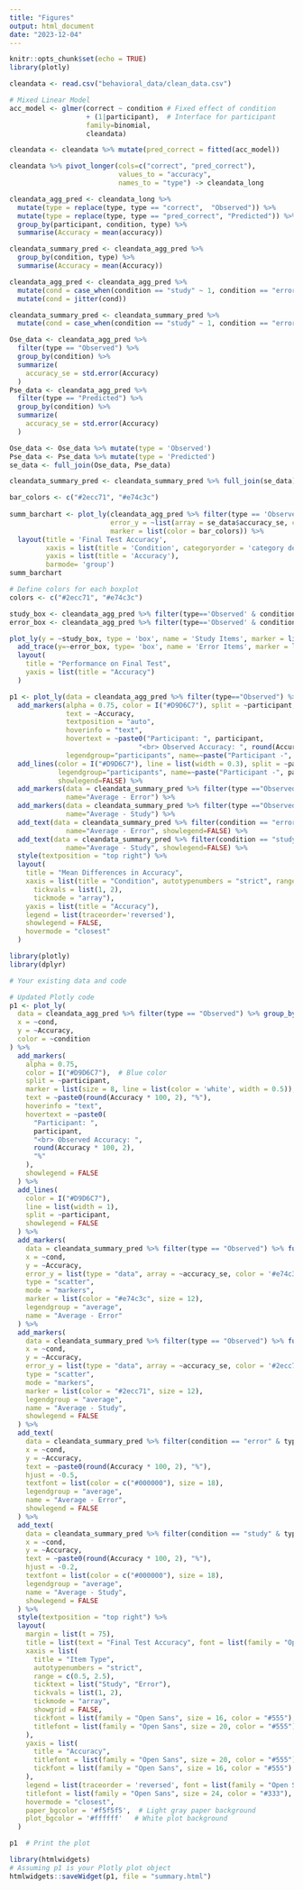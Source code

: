 ```yaml
---
title: "Figures"
output: html_document
date: "2023-12-04"
---
```


```r
knitr::opts_chunk$set(echo = TRUE)
library(plotly)
```

```r
cleandata <- read.csv("behavioral_data/clean_data.csv")
```


```r
# Mixed Linear Model
acc_model <- glmer(correct ~ condition # Fixed effect of condition
                   + (1|participant),  # Interface for participant
                   family=binomial, 
                   cleandata)

cleandata <- cleandata %>% mutate(pred_correct = fitted(acc_model))

cleandata %>% pivot_longer(cols=c("correct", "pred_correct"),
                           values_to = "accuracy",
                           names_to = "type") -> cleandata_long

cleandata_agg_pred <- cleandata_long %>% 
  mutate(type = replace(type, type == "correct",  "Observed")) %>% 
  mutate(type = replace(type, type == "pred_correct", "Predicted")) %>%
  group_by(participant, condition, type) %>%
  summarise(Accuracy = mean(accuracy))

cleandata_summary_pred <- cleandata_agg_pred %>% 
  group_by(condition, type) %>%
  summarise(Accuracy = mean(Accuracy))

cleandata_agg_pred <- cleandata_agg_pred %>% 
  mutate(cond = case_when(condition == "study" ~ 1, condition == "error" ~ 2)) %>% 
  mutate(cond = jitter(cond))

cleandata_summary_pred <- cleandata_summary_pred %>% 
  mutate(cond = case_when(condition == "study" ~ 1, condition == "error" ~ 2))

Ose_data <- cleandata_agg_pred %>% 
  filter(type == "Observed") %>% 
  group_by(condition) %>% 
  summarize(
    accuracy_se = std.error(Accuracy)
  )
Pse_data <- cleandata_agg_pred %>% 
  filter(type == "Predicted") %>% 
  group_by(condition) %>% 
  summarize(
    accuracy_se = std.error(Accuracy)
  )
```

```r
Ose_data <- Ose_data %>% mutate(type = 'Observed')
Pse_data <- Pse_data %>% mutate(type = 'Predicted')
se_data <- full_join(Ose_data, Pse_data)

cleandata_summary_pred <- cleandata_summary_pred %>% full_join(se_data)
```

```r

bar_colors <- c("#2ecc71", "#e74c3c")
                
summ_barchart <- plot_ly(cleandata_agg_pred %>% filter(type == 'Observed'), x = ~condition, y =~Accuracy, type= 'box', name = 'Observed',
                         error_y = ~list(array = se_data$accuracy_se, color = '#000000'),
                         marker = list(color = bar_colors)) %>%
  layout(title = 'Final Test Accuracy',
         xaxis = list(title = 'Condition', categoryorder = 'category descending'),
         yaxis = list(title = 'Accuracy'),
         barmode= 'group')
summ_barchart
```

```r
# Define colors for each boxplot
colors <- c("#2ecc71", "#e74c3c")

study_box <- cleandata_agg_pred %>% filter(type=='Observed' & condition == 'study') %>% pull(Accuracy)
error_box <- cleandata_agg_pred %>% filter(type=='Observed' & condition == 'error') %>% pull(Accuracy)

plot_ly(y = ~study_box, type = 'box', name = 'Study Items', marker = list(color = colors[1])) %>% 
  add_trace(y=~error_box, type= 'box', name = 'Error Items', marker = list(color = colors[2])) %>% 
  layout(
    title = "Performance on Final Test",
    yaxis = list(title = "Accuracy")
  )

```

```r
p1 <- plot_ly(data = cleandata_agg_pred %>% filter(type=="Observed") %>% group_by(participant), x = ~cond, y = ~Accuracy, color = ~condition) %>%
  add_markers(alpha = 0.75, color = I("#D9D6C7"), split = ~participant, marker = list(size=5),
              text = ~Accuracy,
              textposition = "auto",
              hoverinfo = "text",
              hovertext = ~paste0("Participant: ", participant,
                                "<br> Observed Accuracy: ", round(Accuracy*100, 2), "%"),
              legendgroup="participants", name=~paste("Participant -", participant)) %>% 
  add_lines(color = I("#D9D6C7"), line = list(width = 0.3), split = ~participant,
            legendgroup="participants", name=~paste("Participant -", participant),
            showlegend=FALSE) %>%
  add_markers(data = cleandata_summary_pred %>% filter(type =="Observed") %>% full_join(Ose_data, by="condition") %>%  filter(condition=="error"), x = ~cond, y = ~Accuracy, error_y = list(type= "data", array = ~accuracy_se,color = '#e74c3c', thickness=2), type = "scatter", mode = "markers", marker = list(color = "#e74c3c", size = 12), legendgroup="average",
              name="Average - Error") %>% 
  add_markers(data = cleandata_summary_pred %>% filter(type =="Observed") %>% full_join(Ose_data, by="condition") %>%  filter(condition=="study"), x = ~cond, y = ~Accuracy, error_y = list(type= "data", array = ~accuracy_se,color = '#2ecc71', thickness=2), type = "scatter", mode = "markers", marker = list(color = "#2ecc71", size = 12), legendgroup="average",
              name="Average - Study") %>% 
  add_text(data = cleandata_summary_pred %>% filter(condition == "error" & type =="Observed"), x = ~cond, y = ~Accuracy, text = ~paste0(round(Accuracy * 100, 2), "%"), hjust = -0.5, textfont=list(color = c("#000000"), size=16), legendgroup="average",
              name="Average - Error", showlegend=FALSE) %>%
  add_text(data = cleandata_summary_pred %>% filter(condition == "study" & type =="Observed"), x = ~cond, y = ~Accuracy, text = ~paste0(round(Accuracy * 100, 2), "%"), hjust = -0.2, textfont=list(color = c("#000000"), size=16), legendgroup="average",
              name="Average - Study", showlegend=FALSE) %>%
  style(textposition = "top right") %>%
  layout(
    title = "Mean Differences in Accuracy",
    xaxis = list(title = "Condition", autotypenumbers = "strict", range = c(0.5, 2.5), ticktext = list("Study", "Error"), 
      tickvals = list(1, 2),
      tickmode = "array"),
    yaxis = list(title = "Accuracy"),
    legend = list(traceorder='reversed'),
    showlegend = FALSE,
    hovermode = "closest"
  ) 
```

```r
library(plotly)
library(dplyr)

# Your existing data and code

# Updated Plotly code
p1 <- plot_ly(
  data = cleandata_agg_pred %>% filter(type == "Observed") %>% group_by(participant),
  x = ~cond,
  y = ~Accuracy,
  color = ~condition
) %>%
  add_markers(
    alpha = 0.75,
    color = I("#D9D6C7"),  # Blue color
    split = ~participant,
    marker = list(size = 8, line = list(color = 'white', width = 0.5)),
    text = ~paste0(round(Accuracy * 100, 2), "%"),
    hoverinfo = "text",
    hovertext = ~paste0(
      "Participant: ",
      participant,
      "<br> Observed Accuracy: ",
      round(Accuracy * 100, 2),
      "%"
    ),
    showlegend = FALSE
  ) %>%
  add_lines(
    color = I("#D9D6C7"),
    line = list(width = 1),
    split = ~participant,
    showlegend = FALSE
  ) %>%
  add_markers(
    data = cleandata_summary_pred %>% filter(type == "Observed") %>% full_join(Ose_data, by = "condition") %>% filter(condition == "error"),
    x = ~cond,
    y = ~Accuracy,
    error_y = list(type = "data", array = ~accuracy_se, color = '#e74c3c', thickness = 2),
    type = "scatter",
    mode = "markers",
    marker = list(color = "#e74c3c", size = 12),
    legendgroup = "average",
    name = "Average - Error"
  ) %>%
  add_markers(
    data = cleandata_summary_pred %>% filter(type == "Observed") %>% full_join(Ose_data, by = "condition") %>% filter(condition == "study"),
    x = ~cond,
    y = ~Accuracy,
    error_y = list(type = "data", array = ~accuracy_se, color = '#2ecc71', thickness = 2),
    type = "scatter",
    mode = "markers",
    marker = list(color = "#2ecc71", size = 12),
    legendgroup = "average",
    name = "Average - Study",
    showlegend = FALSE
  ) %>%
  add_text(
    data = cleandata_summary_pred %>% filter(condition == "error" & type == "Observed"),
    x = ~cond,
    y = ~Accuracy,
    text = ~paste0(round(Accuracy * 100, 2), "%"),
    hjust = -0.5,
    textfont = list(color = c("#000000"), size = 18),
    legendgroup = "average",
    name = "Average - Error",
    showlegend = FALSE
  ) %>%
  add_text(
    data = cleandata_summary_pred %>% filter(condition == "study" & type == "Observed"),
    x = ~cond,
    y = ~Accuracy,
    text = ~paste0(round(Accuracy * 100, 2), "%"),
    hjust = -0.2,
    textfont = list(color = c("#000000"), size = 18),
    legendgroup = "average",
    name = "Average - Study",
    showlegend = FALSE
  ) %>%
  style(textposition = "top right") %>%
  layout(
    margin = list(t = 75),
    title = list(text = "Final Test Accuracy", font = list(family = "Open Sans", size = 24, color = "#333")),
    xaxis = list(
      title = "Item Type",
      autotypenumbers = "strict",
      range = c(0.5, 2.5),
      ticktext = list("Study", "Error"),
      tickvals = list(1, 2),
      tickmode = "array",
      showgrid = FALSE,
      tickfont = list(family = "Open Sans", size = 16, color = "#555"),
      titlefont = list(family = "Open Sans", size = 20, color = "#555")
    ),
    yaxis = list(
      title = "Accuracy",
      titlefont = list(family = "Open Sans", size = 20, color = "#555"),
      tickfont = list(family = "Open Sans", size = 16, color = "#555")
    ),
    legend = list(traceorder = 'reversed', font = list(family = "Open Sans", size = 16, color = "#555")),
    titlefont = list(family = "Open Sans", size = 24, color = "#333"),
    hovermode = "closest",
    paper_bgcolor = '#f5f5f5',  # Light gray paper background
    plot_bgcolor = '#ffffff'   # White plot background
  )

p1  # Print the plot

```

```r
library(htmlwidgets)
# Assuming p1 is your Plotly plot object
htmlwidgets::saveWidget(p1, file = "summary.html")


```